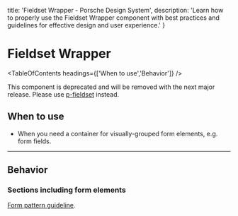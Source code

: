 
  title: 'Fieldset Wrapper - Porsche Design System',
  description: 'Learn how to properly use the Fieldset Wrapper component with best practices and guidelines for effective design and user experience.'
}

# Fieldset Wrapper <ComponentStatus tagName="p-fieldset-wrapper"></ComponentStatus>

<TableOfContents headings={['When to use','Behavior']} />

<Notification heading="Deprecation hint" heading-tag="h2" state="error">
  This component is deprecated and will be removed with the next major release.
  Please use <a href="/components/fieldset/">p-fieldset</a> instead.
</Notification>

## When to use

- When you need a container for visually-grouped form elements, e.g. form fields.

---

## Behavior

### Sections including form elements

[Form pattern guideline](/patterns/forms).